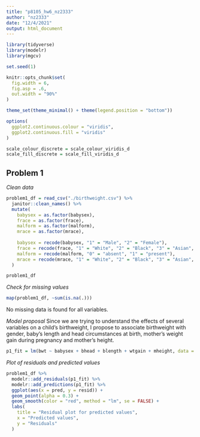 ```yaml
---
title: "p8105_hw6_nz2333"
author: "nz2333"
date: "12/4/2021"
output: html_document
---
```


```r
library(tidyverse)
library(modelr)
library(mgcv)

set.seed(1)

knitr::opts_chunk$set(
  fig.width = 6,
  fig.asp = .6,
  out.width = "90%"
)

theme_set(theme_minimal() + theme(legend.position = "bottom"))

options(
  ggplot2.continuous.colour = "viridis",
  ggplot2.continuous.fill = "viridis"
)

scale_colour_discrete = scale_colour_viridis_d
scale_fill_discrete = scale_fill_viridis_d
```

## Problem 1

_Clean data_
```r
problem1_df = read_csv("./birthweight.csv") %>%
  janitor::clean_names() %>%
  mutate(
    babysex = as.factor(babysex),
    frace = as.factor(frace),
    malform = as.factor(malform),
    mrace = as.factor(mrace),
    
    babysex = recode(babysex, "1" = "Male", "2" = "Female"), 
    frace = recode(frace, "1" = "White", "2" = "Black", "3" = "Asian", "4" = "Puerto Rican", "8" = "Other", "9" = "Unknown"),
    malform = recode(malform, "0" = "absent", "1" = "present"),
    mrace = recode(mrace, "1" = "White", "2" = "Black", "3" = "Asian", "4" = "Puerto Rican", "8" = "Other", "9" = "Unknown")
  )

problem1_df
```

_Check for missing values_
```r
map(problem1_df, ~sum(is.na(.)))
```
No missing data is found for all variables. 

_Model proposal_
Since we are trying to understand the effects of several variables on a child’s birthweight, I propose to associate birthweight with gender, baby's length and head circumstances at birth, mother's weight gain during pregnancy and mother's height. 
```r
p1_fit = lm(bwt ~ babysex + bhead + blength + wtgain + mheight, data = problem1_df)
```

_Plot of residuals and predicted values_
```r
problem1_df %>% 
  modelr::add_residuals(p1_fit) %>%
  modelr::add_predictions(p1_fit) %>%
  ggplot(aes(x = pred, y = resid)) +
  geom_point(alpha = 0.3) +
  geom_smooth(color = "red", method = "lm", se = FALSE) +
  labs(
    title = "Residual plot for predicted values", 
    x = "Predicted values", 
    y = "Residuals"
  )
```

